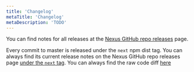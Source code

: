 ```yaml
---
title: 'Changelog'
metaTitle: 'Changelog'
metaDescription: 'TODO'
---
```


You can find notes for all releases at the [Nexus GitHub repo releases](https://github.com/graphql-nexus/nexus/releases) page.

Every commit to master is released under the `next` npm dist tag. You can always find its current release notes on the Nexus GitHub repo releases page [under the `next` tag](https://github.com/graphql-nexus/nexus/releases/tag/next). You can always find the raw code diff [here](https://github.com/graphql-nexus/nexus/compare/latest...next)
